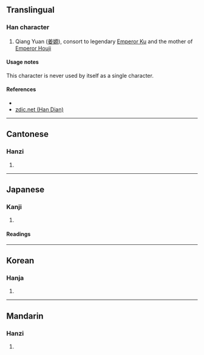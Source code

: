 {{character info/new}}
==Translingual==

===Han character===
{{Han char|rn=38|rad=女|as=10|sn=13|four=41496|canj=VMHF|ids=⿰女原}}

# Qiang Yuan ([[姜嫄]]), consort to legendary [[w:Emperor Ku|Emperor Ku]] and the mother of [[w:Houji|Emperor Houji]]

====Usage notes====
This character is never used by itself as a single character.

====References====
* {{Han ref|kx=0268.370|dkj=06606|dj=0536.100|hdz=21071.140|uh=5AC4|ud=23236|bh=DCF4|bd=56564}}
* [http://www.zdic.net/z/18/js/5AC4.htm zdic.net (Han Dian)]

----

==Cantonese==

===Hanzi===
{{yue-hanzi|jyut=[[jyun4]]|y=yun4}}

# {{defn|lang=yue|sort=女10}}

----

==Japanese==

===Kanji===
{{ja-kanji|grade=|rs=女10}}

# {{defn|lang=ja|sort=女10}}

====Readings====
{{ja-readings
|goon=[[がん]] (gan)
|kanon=[[げん]] (gen)
|kun=}}

----

==Korean==

===Hanja===
{{ko-hanja|hangeul=원|rv=won|mr=wŏn}}

# {{defn|lang=ko|sort=女10}}

----

==Mandarin==

===Hanzi===
{{cmn-hanzi|pin=[[yuán]] ([[yuan2]])|wg=yüan<sup>2</sup>}}

# {{defn|lang=cmn|sort=女10}}